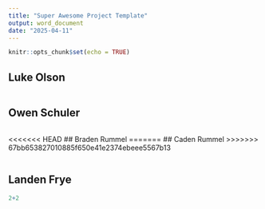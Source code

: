 ```yaml
---
title: "Super Awesome Project Template"
output: word_document
date: "2025-04-11"
---
```


```r
knitr::opts_chunk$set(echo = TRUE)
```

## Luke Olson

```r

```


## Owen Schuler

```r

```

<<<<<<< HEAD
## Braden Rummel
=======
## Caden Rummel
>>>>>>> 67bb653827010885f650e41e2374ebeee5567b13

```r

```



## Landen Frye

```r
2+2
```
